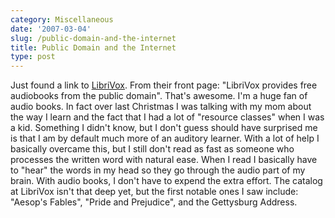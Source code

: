 ```yaml
---
category: Miscellaneous
date: '2007-03-04'
slug: /public-domain-and-the-internet
title: Public Domain and the Internet
type: post
---
```



Just found a link to [LibriVox](http://librivox.org/). From their
front page: "LibriVox provides free audiobooks from the public
domain". That's awesome. I'm a huge fan of audio books. In fact
over last Christmas I was talking with my mom about the way I learn
and the fact that I had a lot of "resource classes" when I was a
kid. Something I didn't know, but I don't guess should have
surprised me is that I am by default much more of an auditory
learner. With a lot of help I basically overcame this, but I still
don't read as fast as someone who processes the written word with
natural ease. When I read I basically have to "hear" the words in
my head so they go through the audio part of my brain. With audio
books, I don't have to expend the extra effort. The catalog at
LibriVox isn't that deep yet, but the first notable ones I saw
include: "Aesop's Fables", "Pride and Prejudice", and the
Gettysburg Address.